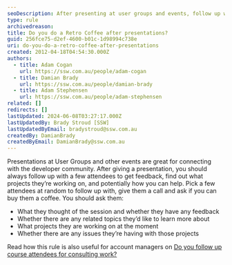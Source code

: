 ```yaml
---
seoDescription: After presenting at user groups and events, follow up with attendees to gather feedback, discuss projects, and potentially offer assistance.
type: rule
archivedreason:
title: Do you do a Retro Coffee after presentations?
guid: 256fce75-d2ef-4600-b01c-1d98994c738e
uri: do-you-do-a-retro-coffee-after-presentations
created: 2012-04-18T04:54:30.000Z
authors:
  - title: Adam Cogan
    url: https://ssw.com.au/people/adam-cogan
  - title: Damian Brady
    url: https://ssw.com.au/people/damian-brady
  - title: Adam Stephensen
    url: https://ssw.com.au/people/adam-stephensen
related: []
redirects: []
lastUpdated: 2024-06-08T03:27:17.000Z
lastUpdatedBy: Brady Stroud [SSW]
lastUpdatedByEmail: bradystroud@ssw.com.au
createdBy: DamianBrady
createdByEmail: DamianBrady@ssw.com.au
---
```


Presentations at User Groups and other events are great for connecting with the developer community. After giving a presentation, you should always follow up with a few attendees to get feedback, find out what projects they’re working on, and potentially how you can help.
Pick a few attendees at random to follow up with, give them a call and ask if you can buy them a coffee. You should ask them:

- What they thought of the session and whether they have any feedback
- Whether there are any related topics they’d like to learn more about
- What projects they are working on at the moment
- Whether there are any issues they’re having with those projects

Read how this rule is also useful for account managers on [Do you follow up course attendees for consulting work?](/do-you-follow-up-course-attendees-for-consulting-work)
